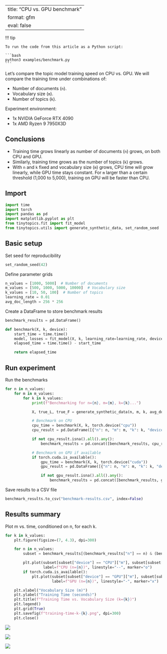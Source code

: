 <!-- `.md` and `.py` files are generated from the `.qmd` file. Please edit that file. -->

---
title: "CPU vs. GPU benchmark"
format: gfm
eval: false
---

!!! tip

    To run the code from this article as a Python script:

    ```bash
    python3 examples/benchmark.py
    ```

Let's compare the topic model training speed on CPU vs. GPU.
We will compare the training time under combinations of:

- Number of documents (`n`).
- Vocabulary size (`m`).
- Number of topics (`k`).

Experiment environment:

- 1x NVIDIA GeForce RTX 4090
- 1x AMD Ryzen 9 7950X3D

## Conclusions

- Training time grows linearly as number of documents (`n`) grows, on both CPU and GPU.
- Similarly, training time grows as the number of topics (`k`) grows.
- With `n` and `k` fixed and vocabulary size (`m`) grows,
  CPU time will grow linearly, while GPU time stays constant.
  For `m` larger than a certain threshold (1,000 to 5,000),
  training on GPU will be faster than CPU.

## Import

```python
import time
import torch
import pandas as pd
import matplotlib.pyplot as plt
from tinytopics.fit import fit_model
from tinytopics.utils import generate_synthetic_data, set_random_seed
```

## Basic setup

Set seed for reproducibility

```python
set_random_seed(42)
```

Define parameter grids

```python
n_values = [1000, 5000]  # Number of documents
m_values = [500, 1000, 5000, 10000]  # Vocabulary size
k_values = [10, 50, 100]  # Number of topics
learning_rate = 0.01
avg_doc_length = 256 * 256
```

Create a DataFrame to store benchmark results

```python
benchmark_results = pd.DataFrame()

def benchmark(X, k, device):
    start_time = time.time()
    model, losses = fit_model(X, k, learning_rate=learning_rate, device=device)
    elapsed_time = time.time() - start_time

    return elapsed_time
```

## Run experiment

Run the benchmarks

```python
for n in n_values:
    for m in m_values:
        for k in k_values:
            print(f"Benchmarking for n={n}, m={m}, k={k}...")

            X, true_L, true_F = generate_synthetic_data(n, m, k, avg_doc_length=avg_doc_length)

            # Benchmark on CPU
            cpu_time = benchmark(X, k, torch.device("cpu"))
            cpu_result = pd.DataFrame([{"n": n, "m": m, "k": k, "device": "CPU", "time": cpu_time}])

            if not cpu_result.isna().all().any():
                benchmark_results = pd.concat([benchmark_results, cpu_result], ignore_index=True)

            # Benchmark on GPU if available
            if torch.cuda.is_available():
                gpu_time = benchmark(X, k, torch.device("cuda"))
                gpu_result = pd.DataFrame([{"n": n, "m": m, "k": k, "device": "GPU", "time": gpu_time}])

                if not gpu_result.isna().all().any():
                    benchmark_results = pd.concat([benchmark_results, gpu_result], ignore_index=True)
```

Save results to a CSV file

```python
benchmark_results.to_csv("benchmark-results.csv", index=False)
```

## Results summary

Plot m vs. time, conditioned on n, for each k.

```python
for k in k_values:
    plt.figure(figsize=(7, 4.3), dpi=300)

    for n in n_values:
        subset = benchmark_results[(benchmark_results["n"] == n) & (benchmark_results["k"] == k)]

        plt.plot(subset[subset["device"] == "CPU"]["m"], subset[subset["device"] == "CPU"]["time"],
                 label=f"CPU (n={n})", linestyle="--", marker="o")
        if torch.cuda.is_available():
            plt.plot(subset[subset["device"] == "GPU"]["m"], subset[subset["device"] == "GPU"]["time"],
                     label=f"GPU (n={n})", linestyle="-", marker="x")

    plt.xlabel("Vocabulary Size (m)")
    plt.ylabel("Training Time (seconds)")
    plt.title(f"Training Time vs. Vocabulary Size (k={k})")
    plt.legend()
    plt.grid(True)
    plt.savefig(f"training-time-k-{k}.png", dpi=300)
    plt.close()
```

![](images/training-time-k-10.png)

![](images/training-time-k-50.png)

![](images/training-time-k-100.png)
